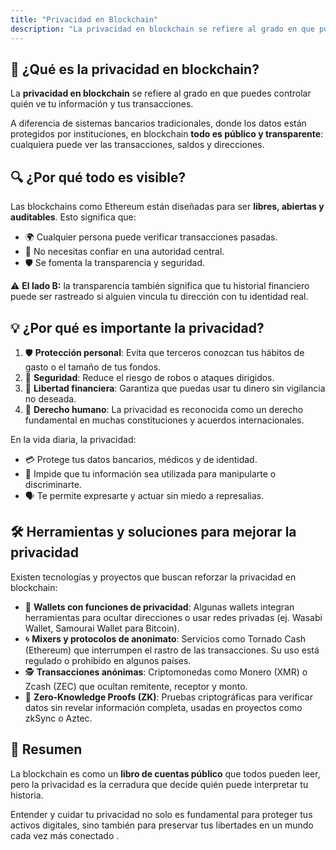 ```yaml
---
title: "Privacidad en Blockchain"
description: "La privacidad en blockchain se refiere al grado en que puedes controlar quién ve tu información y tus transacciones."
---
```


## 📌 ¿Qué es la privacidad en blockchain?

La **privacidad en blockchain** se refiere al grado en que puedes controlar quién ve tu información y tus transacciones.

A diferencia de sistemas bancarios tradicionales, donde los datos están protegidos por instituciones, en blockchain **todo es público y transparente**: cualquiera puede ver las transacciones, saldos y direcciones.

## 🔍 ¿Por qué todo es visible?

Las blockchains como Ethereum están diseñadas para ser **libres, abiertas y auditables**. Esto significa que:

* 🌍 Cualquier persona puede verificar transacciones pasadas.
* 🤝 No necesitas confiar en una autoridad central.
* 🛡️ Se fomenta la transparencia y seguridad.

⚠️ **El lado B:** la transparencia también significa que tu historial financiero puede ser rastreado si alguien vincula tu dirección con tu identidad real.

## 💡 ¿Por qué es importante la privacidad?

1. 🛡️ **Protección personal**: Evita que terceros conozcan tus hábitos de gasto o el tamaño de tus fondos.
2. 🔐 **Seguridad**: Reduce el riesgo de robos o ataques dirigidos.
3. 💸 **Libertad financiera**: Garantiza que puedas usar tu dinero sin vigilancia no deseada.
4. 🌱 **Derecho humano**: La privacidad es reconocida como un derecho fundamental en muchas constituciones y acuerdos internacionales.

En la vida diaria, la privacidad:

* 💳 Protege tus datos bancarios, médicos y de identidad.
* 🚫 Impide que tu información sea utilizada para manipularte o discriminarte.
* 🗣️ Te permite expresarte y actuar sin miedo a represalias.

## 🛠️ Herramientas y soluciones para mejorar la privacidad

Existen tecnologías y proyectos que buscan reforzar la privacidad en blockchain:

*  👛 **Wallets con funciones de privacidad**: Algunas wallets integran herramientas para ocultar direcciones o usar redes privadas (ej. Wasabi Wallet, Samourai Wallet para Bitcoin).
* 🌀 **Mixers y protocolos de anonimato**: Servicios como Tornado Cash (Ethereum) que interrumpen el rastro de las transacciones. Su uso está regulado o prohibido en algunos países.
* 🕵️ **Transacciones anónimas**: Criptomonedas como Monero (XMR) o Zcash (ZEC) que ocultan remitente, receptor y monto.
* 📜 **Zero-Knowledge Proofs (ZK)**: Pruebas criptográficas para verificar datos sin revelar información completa, usadas en proyectos como zkSync o Aztec.

## 📝 Resumen

La blockchain es como un **libro de cuentas público** que todos pueden leer, pero la privacidad es la cerradura que decide quién puede interpretar tu historia.

Entender y cuidar tu privacidad no solo es fundamental para proteger tus activos digitales, sino también para preservar tus libertades en un mundo cada vez más conectado .